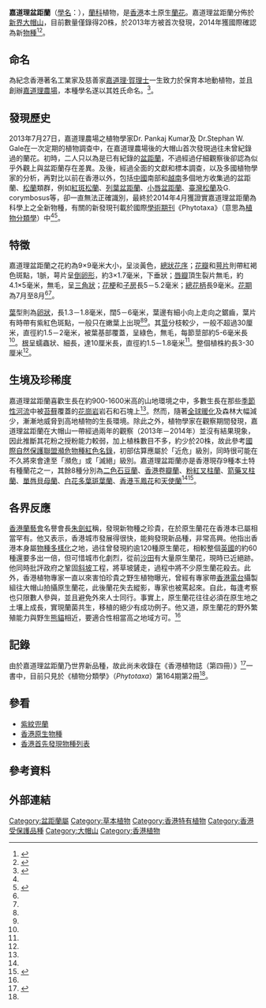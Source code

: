 {{Speciesbox
| name = 嘉道理盆距蘭
| image = Gastrochilus kadooriei Kumar, S.W.Gale, Kocyan, G.A.Fisch. & Aver., Phytotaxa 164- 92 (2014). 20220531 075741.jpg
| image_width = 240px
| image_caption =嘉道理盆距蘭
| genus = Gastrochilus
| species = kadooriei
| authority = [[Pankaj_Kumar|Kumar]] et al.（2014）
| <!--status = NT 尚未正式收入「國際自然保護聯盟瀕危物種紅色名錄」
| status_system = iucn3.1
| status_ref = <ref name="港現20棵新品種近危原生蘭花"/> -->
}}

'''嘉道理盆距蘭'''（[[學名|學名]]：''{{lang|la|Gastrochilus kadooriei}}''），[[蘭科|蘭科]]植物，是[[香港|香港]]本土原生[[蘭花|蘭花]]。嘉道理盆距蘭分佈於[[新界|新界]][[大帽山|大帽山]]，目前數量僅錄得20株，於2013年方被首次發現，2014年獲國際確認為新[[物種|物種]]<ref name="港專家發現「嘉道理盆距蘭」">{{cite news|url=http://hk.apple.nextmedia.com/realtime/news/20140429/52426103|title=獲國際確認 港專家發現「嘉道理盆距蘭」|publisher=《[[蘋果日報_(香港)|蘋果日報]]》|date=2014年4月29日|accessdate=2014-04-29|archive-date=2016-03-04|archive-url=https://web.archive.org/web/20160304205255/http://hk.apple.nextmedia.com/realtime/news/20140429/52426103|dead-url=no}}</ref><ref>{{cite news|url=http://news.sina.com.hk/news/20140429/-2-3250437/1.html|title=嘉道理農場發現新品種原生蘭花|publisher=[[新浪網|新浪網]]|date=2014年4月29日|accessdate=2014-04-29|archive-url=https://web.archive.org/web/20140429183011/http://news.sina.com.hk/news/20140429/-2-3250437/1.html|archive-date=2014年4月29日|dead-url=yes}}</ref>。

==命名==
為紀念香港著名工業家及慈善家[[嘉道理家族|嘉道理‧賀理士]]一生致力於保育本地動植物，並且創辦[[嘉道理農場|嘉道理農場]]，本種學名遂以其姓氏命名。<ref name="港現20棵新品種近危原生蘭花">{{cite news|url=http://hk.apple.nextmedia.com/news/art/20140429/18704332|title=港現20棵新品種近危原生蘭花|publisher=《[[蘋果日報_(香港)|蘋果日報]]》|date=2014年4月29日|accessdate=2014-04-29|archive-date=2015-05-09|archive-url=https://web.archive.org/web/20150509071245/http://hk.apple.nextmedia.com/news/art/20140429/18704332|dead-url=no}}</ref>。

==發現歷史==
2013年7月27日，嘉道理農場之植物學家Dr. Pankaj Kumar及 Dr.Stephan W. Gale在一次定期的植物調查中，在嘉道理農場後的大帽山首次發現過往未曾紀錄過的蘭花。初時，二人只以為是已有紀錄的[[盆距蘭|盆距蘭]]，不過經過仔細觀察後卻認為似乎外觀上與盆距蘭存在差異。及後，經過全面的文獻和標本調查，以及多國植物學家的分析，再對比以前在香港以外，包括[[中國|中國]]南部和[[越南|越南]]多個地方收集過的盆距蘭、[[松蘭|松蘭]]類群，例如[[紅斑松蘭|紅斑松蘭]]、[[列葉盆距蘭|列葉盆距蘭]]、[[小唇盆距蘭|小唇盆距蘭]]、[[臺灣松蘭|臺灣松蘭]]及G. corymbosus等，卻一直無法正確識別，最終於2014年4月獲證實嘉道理盆距蘭為科學上之全新物種，有關的新發現刊載於國際[[學術期刊|學術期刊]]《Phytotaxa》（意思為[[植物分類學|植物分類學]]）中<ref name="港專家發現「嘉道理盆距蘭」"/><ref name="Phytotaxa">{{En}}{{cite book|url=http://www.mapress.com/phytotaxa/content/2014/f/pt00164p103.pdf|format=PDF|title=《植物分類學》（''Phytotaxa''） 第164期 第2冊|ISSN=1179-3163|accessdate=2014-04-29|publisher=Magnolia Press|place=[[新西蘭|新西蘭]][[奧克蘭|奧克蘭]]|author=Pankaj Kumar, Stephan W. Gale, Alexander Kocyan, Gunter A. Fischer, Leonid Averyanov, Renata Borosova, Avishek Bhattacharjee, Ji-Hong Li, Kuen Shum Pang|archive-date=2019-07-27|archive-url=https://web.archive.org/web/20190727032232/https://www.mapress.com/phytotaxa/content/2014/f/pt00164p103.pdf|dead-url=no}}</ref>。

==特徵==
嘉道理盆距蘭之花約為9×9毫米大小，呈淡黃色，[[總狀花序|總狀花序]]；[[花瓣|花瓣]]和[[萼片|萼片]]則帶紅褐色斑點，1脈，萼片呈[[卵狀|倒卵形]]，約3×1.7毫米，下垂狀；[[唇瓣|唇瓣]]頂生裂片無毛，約4.1×5毫米，無毛，呈[[三角狀|三角狀]]；[[花梗|花梗]]和[[子房|子房]]長5－5.2毫米；[[總花柄|總花柄]]長9毫米。[[花期|花期]]為7月至8月<ref name="港現20棵新品種近危原生蘭花"/><ref name="Phytotaxa"/>。

[[葉|葉]]型則為[[卵狀|卵狀]]，長1.3－1.8毫米，闊5－6毫米，葉邊有細小向上走向之鋸齒，葉片有時帶有紫紅色斑點，一般只在嫩葉上出現<ref name="港現20棵新品種近危原生蘭花"/><ref name="Phytotaxa"/>。其[[莖|莖]]分枝較少，一般不超過30厘米，直徑約1.5－2毫米，被葉基部覆蓋，呈綠色，無毛，每節莖部約5-6毫米長<ref name="Phytotaxa"/>。[[根|根]]呈蠕蟲狀、細長，達10厘米長，直徑約1.5－1.8毫米<ref name="Phytotaxa"/>。整個植株約長3-30厘米<ref name="Phytotaxa"/>。

==生境及珍稀度==
嘉道理盆距蘭喜歡生長在約900-1600米高的山地環境之中，多數生長在那些[[季節性河流|季節性河流]]中被[[苔蘚|苔蘚]]覆蓋的[[花崗岩|花崗岩]]岩石和石塊上<ref name="Phytotaxa"/>。然而，隨著[[全球暖化|全球暖化]]及森林大幅減少，漸漸地威脅到高地植物的生長環境。除此之外，植物學家在觀察期間發現，嘉道理盆距蘭在大帽山一帶經過兩年的觀察（2013年－2014年）並沒有結果現象，因此推斷其花粉之授粉能力較弱，加上植株數目不多，約少於20株，故此參考[[國際自然保護聯盟瀕危物種紅色名錄|國際自然保護聯盟瀕危物種紅色名錄]]，初部估算應屬於「近危」級別，同時很可能在不久將來會達至「瀕危」或「滅絕」級別。嘉道理盆距蘭亦是香港現存9種本土特有種蘭花之一，其餘8種分別為[[二色石豆蘭|二色石豆蘭]]、[[香港卷瓣蘭|香港卷瓣蘭]]、[[粉紅叉柱蘭|粉紅叉柱蘭]]、[[箭藥叉柱蘭|箭藥叉柱蘭]]、[[單唇貝母蘭|單唇貝母蘭]]、[[白花多葉斑葉蘭|白花多葉斑葉蘭]]、[[香港玉鳳花|香港玉鳳花]]和[[天使蘭|天使蘭]]<ref name="港專家發現「嘉道理盆距蘭」"/><ref>{{cite web|title=日日抵讚：嘉道理發現港產蘭花|publisher=[[言論自由行|言論自由行 HK SOW]]|author=[[黃永|黃永]]、[[林子傑|林子傑]]、[[張鼎源|張鼎源]]|date=2014年4月28日|accessdate=2014-05-02}}</ref>。

==各界反應==
[[香港蘭藝會|香港蘭藝會]]名譽會長[[朱劍虹|朱劍虹]]稱，發現新物種之珍貴，在於原生蘭花在香港本已屬相當罕有。他又表示，香港城市發展得很快，能夠發現新品種，非常高興。他指出香港本身屬[[物種多樣化|物種多樣化]]之地，過往曾發現約逾120種原生蘭花，相較整個[[英國|英國]]的約60種還要多出一倍，但可惜城市化劇烈，從前[[沙田_(香港)|沙田]]有大量原生蘭花，現時已近絕跡。他同時批評政府之鞏固[[斜坡|斜坡]]工程，將草坡鏟走，過程中將不少原生蘭花殺去。此外，香港植物專家一直以來害怕珍貴之野生植物曝光，曾經有專家帶[[香港電台|香港電台]]攝製組往大帽山拍攝原生蘭花，此後蘭花失去縱影，專家也被罵起來。自此，每逢考察也只限數人參與，並且避免外來人士同行。事實上，原生蘭花往往必須在原生地之土壤上成長，實現蘭菌共生，移植的絕少有成功例子。他又道，原生蘭花的野外繁殖能力與野生[[熊貓|熊貓]]相近，要適合性相當高之地域方可。<ref name="港現20棵新品種近危原生蘭花"/>

==記錄==
由於嘉道理盆距蘭乃世界新品種，故此尚未收錄在《香港植物誌（第四冊）》<ref>{{cite book|title=香港植物誌（第四冊）|publisher=[[漁農自然護理署|漁農自然護理署]]|date=2011年7月|ISBN=9789889825393|url=https://www.afcd.gov.hk/tc_chi/conservation/con_tech/con_tech.html|place=[[香港|香港]]|access-date=2021-01-18|archive-date=2018-04-18|archive-url=https://web.archive.org/web/20180418061323/http://www.afcd.gov.hk/tc_chi/conservation/con_tech/con_tech.html|dead-url=no}}</ref>一書中，目前只見於《植物分類學》（''Phytotaxa''）第164期第2冊<ref name="Phytotaxa"/>。

== 參看 ==
* [[紫紋兜蘭|紫紋兜蘭]]
* [[香港原生物種|香港原生物種]]
* [[香港首先發現物種列表|香港首先發現物種列表]]

==參考資料==
<div class="references-small">
{{reflist}}
</div>

==外部連結==
{{species| Gastrochilus kadooriei }}
{{commons| Gastrochilus kadooriei }}
{{Taxonbar|from=Q16922913}}

[[Category:盆距蘭屬|Category:盆距蘭屬]]
[[Category:草本植物|Category:草本植物]]
[[Category:香港特有植物|Category:香港特有植物]]
[[Category:香港受保護品種|Category:香港受保護品種]]
[[Category:大帽山|Category:大帽山]]
[[Category:香港植物|Category:香港植物]]